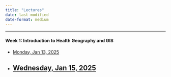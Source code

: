 ```yaml
---
title: "Lectures"
date: last-modified
date-format: medium
---
```



------------------------------------------------------------------------

#### Week 1: Introduction to Health Geography and GIS

-   [Monday, Jan 13, 2025](./lectures/GEOG510_Lec1_IntroGEOG510.pdf)

-   [Wednesday, Jan 15, 2025](./lectuGEOG541_Lec2_GeoGISI.pdf.pdf)
------------------------------------------------------------------------